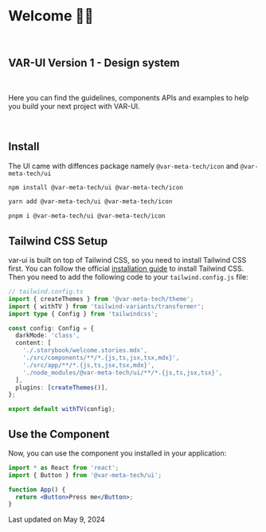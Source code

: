 
<Meta title="Welcome" />

<br />

# Welcome 👋🏼

<br />

## VAR-UI Version 1 - Design system

<br />

<p className="!text-foreground [&>p]:text-foreground max-w-xl !text-base [&>p]:text-base">
  Here you can find the guidelines, components APIs and examples to help you build your next project with VAR-UI.
</p>
<br />

## Install

The UI came with diffences package namely `@var-meta-tech/icon` and `@var-meta-tech/ui`

```sh
npm install @var-meta-tech/ui @var-meta-tech/icon
```

```sh
yarn add @var-meta-tech/ui @var-meta-tech/icon
```

```sh
pnpm i @var-meta-tech/ui @var-meta-tech/icon
```

## Tailwind CSS Setup

var-ui is built on top of Tailwind CSS, so you need to install Tailwind CSS first. You can follow the official
[installation guide](https://tailwindcss.com/docs/installation) to install Tailwind CSS. Then you need to add
the following code to your `tailwind.config.js` file:

```ts
// tailwind.config.ts
import { createThemes } from '@var-meta-tech/theme';
import { withTV } from 'tailwind-variants/transformer';
import type { Config } from 'tailwindcss';

const config: Config = {
  darkMode: 'class',
  content: [
    './.storybook/welcome.stories.mdx',
    './src/components/**/*.{js,ts,jsx,tsx,mdx}',
    './src/app/**/*.{js,ts,jsx,tsx,mdx}',
    './node_modules/@var-meta-tech/ui/**/*.{js,ts,jsx,tsx}',
  ],
  plugins: [createThemes()],
};

export default withTV(config);
```

## Use the Component

Now, you can use the component you installed in your application:

```jsx
import * as React from 'react';
import { Button } from '@var-meta-tech/ui';

function App() {
  return <Button>Press me</Button>;
}
```

<div class="[&>p]:text-default-400 block text-xs">
  Last updated on <time datetime="2023-03-07">May 9, 2024</time>
</div>
